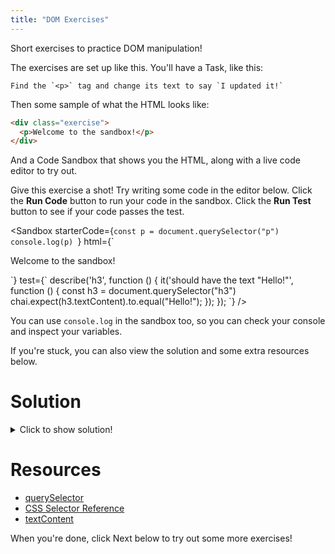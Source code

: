 ```yaml
---
title: "DOM Exercises"
---
```


Short exercises to practice DOM manipulation!

The exercises are set up like this. You'll have a Task, like this:

```
Find the `<p>` tag and change its text to say `I updated it!`
```

Then some sample of what the HTML looks like:

```html
<div class="exercise">
  <p>Welcome to the sandbox!</p>
</div>
```

And a Code Sandbox that shows you the HTML, along with a live code editor to try out.

Give this exercise a shot! Try writing some code in the editor below. Click the **Run Code** button to run your code in the sandbox. Click the **Run Test** button to see if your code passes the test.

<Sandbox
  starterCode={`const p = document.querySelector("p")
console.log(p)
  `}
  html={`
<div class="exercise">
  <p>Welcome to the sandbox!</p>
</div>
  `}
  test={`
describe('h3', function () {
  it('should have the text "Hello!"', function () {
    const h3 = document.querySelector("h3")
    chai.expect(h3.textContent).to.equal("Hello!");
  });
});
  `}
/>

You can use `console.log` in the sandbox too, so you can check your console and inspect your variables.

If you're stuck, you can also view the solution and some extra resources below.

# Solution

<details>
  <summary>Click to show solution!</summary>

```javascript
const h3 = document.querySelector("h3")
h3.textContent = "Hello!"
```

</details>

# Resources

- [querySelector](https://developer.mozilla.org/en-US/docs/Web/API/Document/querySelector)
- [CSS Selector Reference](https://www.w3schools.com/cssref/css_selectors.asp)
- [textContent](https://developer.mozilla.org/en-US/docs/Web/API/Node/textContent)

When you're done, click Next below to try out some more exercises!
